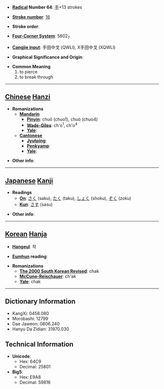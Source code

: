 * '''[[Wiktionary:Chinese radical index| Radical]] Number 64''': [[Wiktionary:Chinese radical index 手|手]]+13 strokes

* '''[[Wiktionary:Chinese total strokes index|Stroke number]]''': [[Wiktionary:Chinese total strokes index 16|16]]

* '''Stroke order''': 

* '''[[Wiktionary:Chinese four corner index|Four-Corner System]]''': 5602<sub>7</sub>

* '''[[Wiktionary:Chinese Cangjie index|Cangjie input]]''': 手田中戈 (QWLI), X手田中戈 (XQWLI)

* '''Graphical Significance and Origin''': 

* '''Common Meaning'''
*#to pierce
*# to break through


----

== [[Chinese]] [[Hanzi]] ==

* '''Romanizations'''
** '''[[Mandarin]]'''
*** '''[[Pinyin]]''': chuō (chuo1), chuò (chuo4)
*** '''[[Wade-Giles]]''': ch'o<sup>1</sup>, ch'o<sup>4</sup>
*** '''[[Yale]]''': 
** '''[[Cantonese]]'''
*** '''[[Jyutping]]''':
*** '''[[Penkyamp]]''': 
*** '''[[Yale]]''': 

* '''Other info''': 

----

== [[Japanese]] [[Kanji]] ==

* '''Readings'''
** '''[[On]]''': [[さく]] (saku), [[たく]] (taku), [[しょく]] (shoku), [[ぞく]] (zoku)
** '''[[Kun]]''': [[さす]] (sasu)

* '''Other info''':  

----

== [[Korean]] [[Hanja]] ==

* '''[[Hangeul]]''': 착

* '''[[Eumhun]] reading''': 

* '''Romanizations'''
** '''[[The 2000 South Korean Revised Romanization|The 2000 South Korean Revised]]''': chak
** '''[[McCune-Reischauer]]''': ch'ak
** '''[[Yale]]''': chak

----

== Dictionary Information ==

* KangXi: 0458.080
* Morobashi: 12799
* Dae Jaweon: 0806.240
* Hanyu Da Zidian: 31970.030

== Technical Information ==

* '''Unicode''':
** Hex: 64C9
** Decimal: 25801
* '''Big5''':
** Hex: E9A8
** Decimal: 59816